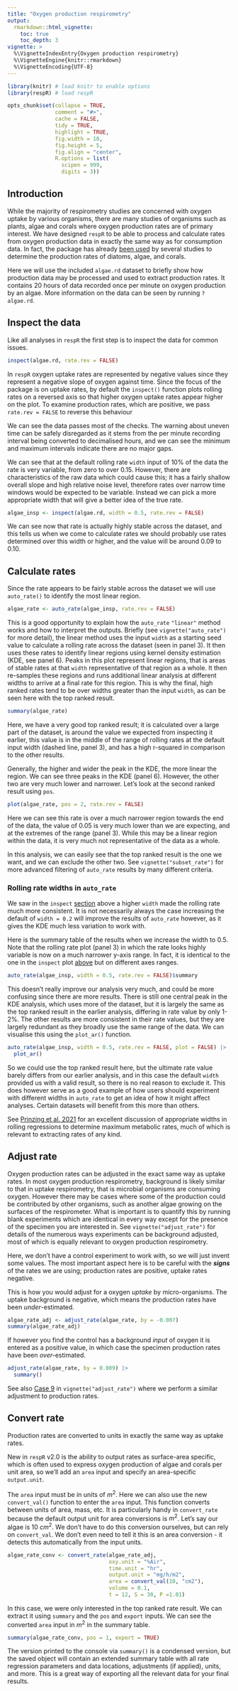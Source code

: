 ```yaml
---
title: "Oxygen production respirometry"
output: 
  rmarkdown::html_vignette:
    toc: true
    toc_depth: 3
vignette: >
  %\VignetteIndexEntry{Oxygen production respirometry}
  %\VignetteEngine{knitr::rmarkdown}
  %\VignetteEncoding{UTF-8}
---
```


```r
library(knitr) # load knitr to enable options
library(respR) # load respR

opts_chunk$set(collapse = TRUE, 
               comment = "#>", 
               cache = FALSE, 
               tidy = TRUE, 
               highlight = TRUE, 
               fig.width = 10, 
               fig.height = 5,
               fig.align = "center",
               R.options = list(
                 scipen = 999, 
                 digits = 3))
```

## Introduction {#intro}

While the majority of respirometry studies are concerned with oxygen uptake by various organisms, there are many studies of organisms such as plants, algae and corals where oxygen production rates are of primary interest. We have designed `respR` to be able to process and calculate rates from oxygen production data in exactly the same way as for consumption data. In fact, the package has already [been used](https://januarharianto.github.io/respR/articles/citations.html) by several studies to determine the production rates of diatoms, algae, and corals. 

Here we will use the included `algae.rd` dataset to briefly show how production data may be processed and used to extract production rates. It contains 20 hours of data recorded once per minute on oxygen production by an algae. More information on the data can be seen by running `?algae.rd`.

## Inspect the data {#inspect}

Like all analyses in `respR` the first step is to inspect the data for common issues.   

```r
inspect(algae.rd, rate.rev = FALSE)
```

In `respR` oxygen uptake rates are represented by negative values since they represent a negative slope of oxygen against time. Since the focus of the package is on uptake rates, by default the `inspect()` function plots rolling rates on a reversed axis so that higher oxygen uptake rates appear higher on the plot. To examine production rates, which are positive, we pass `rate.rev = FALSE` to reverse this behaviour 

We can see the data passes most of the checks. The warning about uneven time can be safely disregarded as it stems from the per minute recording interval being converted to decimalised hours, and we can see the minimum and maximum intervals indicate there are no major gaps. 

We can see that at the default rolling rate `width` input of 10% of the data the rate is very variable, from zero to over 0.15. However, there are characteristics of the raw data which could cause this; it has a fairly shallow overall slope and high relative noise level, therefore rates over narrow time windows would be expected to be variable. Instead we can pick a more appropriate width that will give a better idea of the true rate. 

```r
algae_insp <- inspect(algae.rd, width = 0.5, rate.rev = FALSE)
```

We can see now that rate is actually highly stable across the dataset, and this tells us when we come to calculate rates we should probably use rates determined over this width or higher, and the value will be around 0.09 to 0.10. 

## Calculate rates 

Since the rate appears to be fairly stable across the dataset we will use `auto_rate()` to identify the most linear region.

```r
algae_rate <- auto_rate(algae_insp, rate.rev = FALSE) 
```

This is a good opportunity to explain how the `auto_rate` `"linear"` method works and how to interpret the outputs. Briefly (see `vignette("auto_rate")` for more detail), the linear method uses the input `width` as a starting seed value to calculate a rolling rate across the dataset (seen in panel 3). It then uses these rates to identify linear regions using kernel density estimation (KDE, see panel 6). Peaks in this plot represent linear regions, that is areas of stable rates at that `width` representative of that region as a whole. It then re-samples these regions and runs additional linear analysis at different widths to arrive at a final rate for this region. This is why the final, high ranked rates tend to be over widths greater than the input `width`, as can be seen here with the top ranked result. 

```r
summary(algae_rate)
```

Here, we have a very good top ranked result; it is calculated over a large part of the dataset, is around the value we expected from inspecting it earlier, this value is in the middle of the range of rolling rates at the default input width (dashed line, panel 3), and has a high r-squared in comparison to the other results. 

Generally, the higher and wider the peak in the KDE, the more linear the region. We can see three peaks in the KDE (panel 6). However, the other two are very much lower and narrower. Let's look at the second ranked result using `pos`. 

```r
plot(algae_rate, pos = 2, rate.rev = FALSE) 
```

Here we can see this rate is over a much narrower region towards the end of the data, the value of 0.05 is very much lower than we are expecting, and at the extremes of the range (panel 3). While this may be a linear region within the data, it is very much not representative of the data as a whole. 

In this analysis, we can easily see that the top ranked result is the one we want, and we can exclude the other two. See `vignette("subset_rate")` for more advanced filtering of `auto_rate` results by many different criteria. 

### Rolling rate widths in `auto_rate`

We saw in the `inspect` [section](#inspect) above a higher `width` made the rolling rate much more consistent. It is not necessarily always the case increasing the default of `width = 0.2` will improve the results of `auto_rate` however, as it gives the KDE much less variation to work with. 

Here is the summary table of the results when we increase the width to 0.5. Note that the rolling rate plot (panel 3) in which the rate looks highly variable is now on a much narrower y-axis range. In fact, it is identical to the one in the `inspect` plot [above](#inspect) but on different axes ranges.

```r
auto_rate(algae_insp, width = 0.5, rate.rev = FALSE)$summary
```

This doesn't really improve our analysis very much, and could be more confusing since there are more results. There is still one central peak in the KDE analysis, which uses more of the dataset, but it is largely the same as the top ranked result in the earlier analysis, differing in rate value by only 1-2%. The other results are more consistent in their rate values, but they are largely redundant as they broadly use the same range of the data. We can visualise this using the `plot_ar()` function. 

```r
auto_rate(algae_insp, width = 0.5, rate.rev = FALSE, plot = FALSE) |>
  plot_ar()
```

So we could use the top ranked result here, but the ultimate rate value barely differs from our earlier analysis, and in this case the default `width` provided us with a valid result, so there is no real reason to exclude it. This does however serve as a good example of how users should experiment with different widths in `auto_rate` to get an idea of how it might affect analyses. Certain datasets will benefit from this more than others. 

See [Prinzing et al. 2021](https://januarharianto.github.io/respR/articles/refs.html#references) for an excellent discussion of appropriate widths in rolling regressions to determine maximum metabolic rates, much of which is relevant to extracting rates of any kind. 

## Adjust rate

Oxygen production rates can be adjusted in the exact same way as uptake rates. In most oxygen production respirometry, background is likely similar to that in uptake respirometry, that is microbial organisms are consuming oxygen. However there may be cases where some of the production could be contributed by other organisms, such as another algae growing on the surfaces of the respirometer. What is important is to quantify this by running blank experiments which are identical in every way except for the presence of the specimen you are interested in. See `vignette("adjust_rate")` for details of the numerous ways experiments can be background adjusted, most of which is equally relevant to oxygen production respirometry.

Here, we don't have a control experiment to work with, so we will just invent some values. The most important aspect here is to be careful with the ***signs*** of the rates we are using; production rates are positive, uptake rates negative. 

This is how you would adjust for a oxygen *uptake* by micro-organisms. The uptake background is negative, which means the production rates have been *under*-estimated.

```r
algae_rate_adj <- adjust_rate(algae_rate, by = -0.007)  
summary(algae_rate_adj)
```

If however you find the control has a background *input* of oxygen it is entered as a positive value, in which case the specimen production rates have been *over-*estimated.

```r
adjust_rate(algae_rate, by = 0.009) |>
  summary()
```

See also [Case 9](https://januarharianto.github.io/respR/articles/adjust_rate.html#case-9-adjusting-oxygen-production-rates) in `vignette("adjust_rate")` where we perform a similar adjustment to production rates. 

## Convert rate

Production rates are converted to units in exactly the same way as uptake rates. 

New in `respR` v2.0 is the ability to output rates as surface-area specific, which is often used to express oxygen production of algae and corals per unit area, so we'll add an `area` input and specify an area-specific `output.unit`. 

The `area` input must be in units of $m^2$. Here we can also use the new `convert_val()` function to enter the `area` input. This function converts between units of area, mass, etc. It is particularly handy in `convert_rate` because the default output unit for area conversions is $m^2$. Let's say our algae is 10 $cm^2$. We don't have to do this conversion ourselves, but can rely on `convert_val`. We don't even need to tell it this is an area conversion - it detects this automatically from the input units. 

```r
algae_rate_conv <- convert_rate(algae_rate_adj, 
                                oxy.unit = "%Air", 
                                time.unit = "hr", 
                                output.unit = "mg/h/m2",
                                area = convert_val(10, "cm2"),
                                volume = 0.1,
                                t = 12, S = 30, P =1.01)
```

In this case, we were only interested in the top ranked rate result. We can extract it using `summary` and the `pos` and `export` inputs. We can see the converted `area` input in $m^2$ in the summary table. 

```r
summary(algae_rate_conv, pos = 1, export = TRUE)
```

The version printed to the console via `summary()` is a condensed version, but the saved object will contain an extended summary table with all rate regression parameters and data locations, adjustments (if applied), units, and more. This is a great way of exporting all the relevant data for your final results. 
